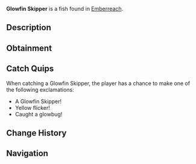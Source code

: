 {{FishInfobox
|image          = Glowfin Skipper.png
|rarity         = Common
|sea            = Second Sea
|location       = [[Emberreach]]
|sublocation    = 
|sources        = Fishing Rod
|radar_location = 
|prog_speed     = +3
|xp             = 21
|weather        = Rain
|time           = Night
|season         = Spring
|bait           = Seaweed
|base_weight    = 390
|base_value     = 43
|weight_range   = 240
|base_chance    = 105
|base_resil     = 68
}}
'''Glowfin Skipper''' is a {{Rarity|Common}} fish found in [[Emberreach]].

== Description ==
{{Description|A radiant fish, its gleam cutting through the smoky veil.|Bestiary Entry}}

== Obtainment ==
{{Description|It shines when the night hides the embers.|Bestiary Hint}}
{{Fish Availability|
Emberreach/Surrounding Ocean
|top_rods      = 
Free Spirit Rod\345672.45\280233.12;
Firefly Rod\321942.04\360251.91;
Azure Of Lagoon\299281.72\314938.59;
Egg Rod\282064.48\280943.3;
Leviathan's Fang Rod\281600.32\264131.12;
Buddy Bond Rod\243387.42\241212.7;
Brick Built Rod\257085.74\229852.68;
Blazebringer Rod\264470.49\286793.32;
Trident Rod\280722.42\251082.13;
Verdant Shear Rod\273412.76\271610.82;
No-Life Rod\235583.91\221823.96;
Ethereal Prism Rod\227095.51\229222.8;
Seraphic Rod\223775.52\200148.02;
Challenger's Rod\215299.47\201466.07;
Depthseeker Rod\214749.49\212215.47;
Rod Of The Forgotten Fang\214738.27\192922.12;
Rod Of The Exalted One\213120.61\194584.03;
Avalanche Rod\212797.59\210810.68;
Volcanic Rod\210978.86\202771.53;
Rod Of The Depths\210313.78\193391.62;
Zeus Rod\210107.35\201933.93;
Steady Rod\173579.38\185061.71
|recommended   = Free Spirit Rod
}}

== Catch Quips ==
When catching a Glowfin Skipper, the player has a chance to make one of the following exclamations:
* A Glowfin Skipper!
* Yellow flicker!
* Caught a glowbug!

== Change History ==
{{Change History|{{subst:Current Version}}}}

== Navigation ==
{{Fish Navbox|Emberreach}}